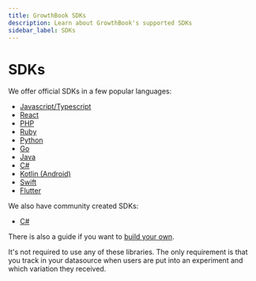 ```yaml
---
title: GrowthBook SDKs
description: Learn about GrowthBook's supported SDKs
sidebar_label: SDKs
---
```


# SDKs

We offer official SDKs in a few popular languages:

- [Javascript/Typescript](/lib/js)
- [React](/lib/react)
- [PHP](/lib/php)
- [Ruby](/lib/ruby)
- [Python](/lib/python)
- [Go](/lib/go)
- [Java](/lib/java)
- [C#](/lib/csharp)
- [Kotlin (Android)](/lib/kotlin)
- [Swift](/lib/swift)
- [Flutter](/lib/flutter)

We also have community created SDKs:

- [C#](https://github.com/growthbook/growthbook-c-sharp)

There is also a guide if you want to [build your own](/lib/build-your-own).

It's not required to use any of these libraries. The only requirement is that you track in your datasource when users are put into an experiment and which variation they received.
